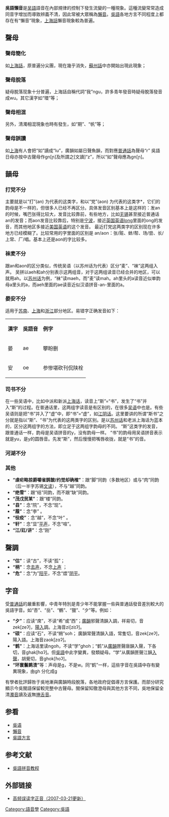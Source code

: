 {{问题条目|article=y|
{{Unreferenced|time=2008-01-17T16:27:22+00:00}}
}}

'''吳語懶音'''是[[吴語|吴語]]語音在內部規律的控制下發生流變的一種現象。這種流變常常造成同音字增加而導致辨義不清，因此常被大眾稱為[[懶音|懶音]]。[[吳語|吳語]]各地方言不同程度上都存在有“懶音”現象，[[上海話|上海話]]懶音現象較為普遍。

== 聲母 ==

=== 聲母簡化 ===
如[[上海話|上海話]]，原普遍分尖團，現在幾乎消失，[[蘇州話|蘇州話]]中亦開始出現此現象；

=== 聲母脫落 ===
疑母脫落现象十分普遍，上海話自稱代詞“我”ngu，許多青年發音時疑母脫落發音成wu。其它漢字如“環”等；

=== 聲母相混 ===
另外，清濁相混現象也時有發生，如“期”、“帆”等；

=== 聲母誤讀 ===
如[[上海|上海]]有人會把“如”讀成“lu”，廣韻如屬日聲魚韻，而對應[[普通話|普通話]]為聲母“r”
吳語日母亦按中古聲母作gn[ɲ]及所謂之[文讀]“z”，所以“如”聲母應為gn[ɲ]。

== 韻母 == 

=== 打党不分 ===
主要就是以“打”(an) 为代表的这类字，和以“党”(aon) 为代表的这类字*，它们的韵母是不一样的，但很多人已经不再区分。具体发音区别基本上是这样的：发an的时候，嘴巴张得比较大，发音比较靠前，有些地方，比如[[无锡|无锡]]甚至接近普通话an的发音；而aon发音比较靠后，特别是[[宁波|宁波]]，接近[[英国英语|英国英语]]long里面的ong的发音，而其他地区多接近[[美国英语|美国英语]]的这个发音。 最近打党这两类字的区别现在许多地方已经模糊了。比较常用的字里面的区别是 an/aon：张/赃、蚌/帮、场/尝、长/上常、厂/唱。基本上还是aon的字比较多。

=== 袜麦不分 ===
跟an和aon的区分类似，传统吴语（以苏州话为代表）区分“麦”、“袜”这两组入声。 吴拼以aeh和ah分别表示这两组音，对于这两组读音已经合并的地区，可以就用ah。以[[苏州话|苏州话]]为例，“袜”读maeh，而“麦”读mah。ah里头的a读音近似单韵母a里头的a，而aeh里面的ae读音近似汉语拼音-an-里面的a。 

=== 晏安不分 ===
适用于[[苏南|苏南]]、[[上海|上海]]和[[浙江|浙江]]部分地区。易错字正确发音如下：
{| border="1" class="wikitable"
|-align="center"
|'''漢字'''||'''吳語音'''||'''例字'''
|-
|晏||ae||攀盼删
|-
|安||oe||参惨堪砍刊侃陕栓
|}

=== 司书不分 ===
在一些吴语中，比如中派和新派[[上海话|上海话]]，读音上“斯”=“书”，发生了“书”并入“斯”的过程。在普通话里，这两组字读音是有区别的，在很多[[吴语|吴语]]中也是。有些吴语则是把“书”并入了“虚”中，即“书”=“虚”，如[[江阴话|江阴话]]。这里要讲的所谓“斯书”之分就是指以“斯”、“书”为代表的这两类字的区别。是以[[苏州话|苏州话]]和老派上海话为蓝本的，区分这两组字的方法，即立足于这两组字韵母的不同。 “斯”这类字的发音，跟普通话一样，韵母是吴语拼音的y，没有韵母一样。 “书”的韵母用吴语拼音表示就是yu，是y的圆唇音。先发“斯”，然后慢慢把嘴唇收拢，就是“书”的音。

=== 河湖不分 ===

=== 其他 ===
* '''“虐疟略掠爵嚼雀鹊皵/约觉却确榷”'''：跟“脚”同韵（多数地区）或与“肉”同韵（后一半字苏锡[[文读|文读]]），不与“越”同韵。 
* '''“绝雪”'''：跟“结”同韵，而不跟“缺”同韵。 
* '''“茂戊贸某”'''：跟“楼”同韵。 
* '''“县”'''：念“院”，不念“现”。 
* '''“履”'''：念“李” 。
* '''“役疫”'''：念“越”，不念“叶” 。
* '''“轩”'''：念“显”[[平声|平声]]，不念“喧”。
* '''“江/豇/讲”'''：念“刚”

== 聲調 == 
* '''“估”'''：读“古”，不读“孤”； 
* '''“柄”'''：念[[去声|去声]]，不念[[上声|上声]] ；
* '''“危”'''：念“为”[[阳平|阳平]]，不念“煨”[[阴平|阴平]]。 
 
== 字音 ==
受[[普通話|普通話]]的嚴重影響，中青年特別是青少年不能掌握一些與普通話發音差別較大的吳語字音。如“杏”、“岳”、“鶴”、“獵”、“夕”等。例如：
* '''“夕”'''：应读“席”，不读“希”或“西”；[[廣韻|廣韻]]邪聲清韻入調，祥易切，音zek[zeʔ]，[[陽入|陽入]]調。上海音zi[ziɪʔ]。
* '''“硕”'''：应读“石”，不读“朔”soh； 廣韻常聲清韻入語，常隻切，音zek[zeʔ]，陽入語。上海音zaok[zɑʔ]。	
* '''“鹤”'''：上海话里读ngoh，不读“学”ghoh；“鹤”从[[廣韻|廣韻]]匣聲唐韻入聲，下各切，音ghak[ɦɑʔ]。但[[吳語|吳語]]中此字變異，發類疑母。“学”从廣韻匣聲江韻[[入聲|入聲]]，胡覺切，音ghok[ɦoʔ]。
* '''“环寰鬟鹮溃”'''等：声母是g，不是w。同“鹤”一样，這些字音在吳語中存有變異現象，由gh 分化成g

有學者批評歸咎于吳地漸與廣韻時段脫落，各地政府促倡導方言保護。而部分研究顯示今吳閩語保留較完整中古聲母。閩保留知徹澄母與其他方言不同，吳地保留全清[[濁音|濁音]]讀及返無[[捲舌音|捲舌音]]。

== 参看 ==
*[[吳语|吳语]]
*[[懶音|懶音]]
*[[吳語方言|吳語方言]]

==参考文献==
{{refbegin}}
*[http://wu-chinese.com/romanization/ 吳語拼音教程]{{Wayback|url=http://wu-chinese.com/romanization/ |date=20110724204022 }}
{{refend}}

==外部链接==
*[http://wu-chinese.com/bbs/viewthread.php?tid=2863&page=1 高频误读字正音（2007-03-21更新）]{{dead link|date=2017年12月 |bot=InternetArchiveBot |fix-attempted=yes }}

[[Category:語音學|Category:語音學]]
[[Category:吳語|Category:吳語]]